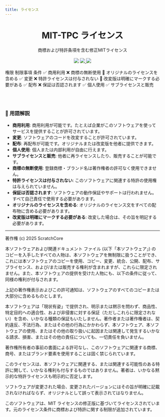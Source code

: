 ```yaml
---
title: ライセンス
---
```



<h1
  align="center"
  className="x:tracking-tight x:text-slate-900 x:dark:text-slate-100 x:font-bold x:mt-2 x:text-4xl"
>
  MIT-TPC ライセンス
</h1>

<div align="center" className="mt-6">
  商標および特許条項を含む修正MITライセンス
</div>

<br />

<div
  align="center"
  className="flex flex-warp justify-center items-center gap-2 w-fit mx-auto"
>
  <a>
    <img src="https://img.shields.io/badge/バージョン-0.0.1-blue" />
  </a>
  <a href="https://github.com/toakiryu" target="_blank">
    <img src="https://img.shields.io/badge/著者-桐生トア-blue" />
  </a>
  <a>
    <img src="https://img.shields.io/badge/最終更新日-2025\05\30-blue" />
  </a>
</div>

<br />

<Table className="w-fit max-w-full mx-auto">
  <thead>
    <Table.Tr>
      <Table.Th>権限</Table.Th>
      <Table.Th>制限事項</Table.Th>
      <Table.Th>条件</Table.Th>
    </Table.Tr>
  </thead>
  <tbody>
    <Table.Tr>
      <Table.Td>✅ 商用利用</Table.Td>
      <Table.Td>❌ 商標の無断使用</Table.Td>
      <Table.Td>📜 オリジナルのライセンスを含める</Table.Td>
    </Table.Tr>
    <Table.Tr>
      <Table.Td>✅ 変更</Table.Td>
      <Table.Td>❌ 特許ライセンスは付与されない</Table.Td>
      <Table.Td>📛 改変版は明確にマークする必要がある</Table.Td>
    </Table.Tr>
    <Table.Tr>
      <Table.Td>✅ 配布</Table.Td>
      <Table.Td>❌ 保証は否認されます</Table.Td>
      <Table.Td></Table.Td>
    </Table.Tr>
    <Table.Tr>
      <Table.Td>✅ 個人使用</Table.Td>
      <Table.Td />
      <Table.Td />
    </Table.Tr>
    <Table.Tr>
      <Table.Td>✅ サブライセンスと販売</Table.Td>
      <Table.Td />
      <Table.Td />
    </Table.Tr>
  </tbody>
</Table>

<br />

### 📖 用語解説

- **商用利用**: 商用利用が可能です。たとえば企業がこのソフトウェアを使ってサービスを提供することが許可されています。
- **変更**: ソフトウェアのコードを改変することが許可されています。
- **配布**: 再配布が可能です。オリジナルまたは改変版を他者に提供できます。
- **個人使用**: 個人または内部利用が自由に行えます。
- **サブライセンスと販売**: 他者に再ライセンスしたり、販売することが可能です。
- **商標の無断使用**: 登録商標・ブランド名は著作権者の許可なく使用できません。
- **特許ライセンスは付与されない**: このソフトウェアに関連する特許の使用権は与えられていません。
- **保証は否認されます**: ソフトウェアの動作保証やサポートは行われません。すべて自己責任で使用する必要があります。
- **オリジナルのライセンスを含める**: オリジナルのライセンス文をすべての配布物に含める必要があります。
- **改変版は明確にマークする必要がある**: 改変した場合は、その旨を明記する必要があります。

---

著作権 (c) 2025 ScratchCore

本ソフトウェアおよび関連ドキュメント ファイル (以下「本ソフトウェア」) のコピーを入手したすべての人物は、本ソフトウェアを無制限に扱うことができ、これには本ソフトウェアのコピーを使用、コピー、変更、統合、公開、配布、サブライセンス、および/または販売する権利が含まれますが、これらに限定されません。また、本ソフトウェアの提供を受けた人物にも、以下の条件に従って、同様の権利が付与されます。

上記の著作権表示およびこの許可通知は、ソフトウェアのすべてのコピーまたは大部分に含めるものとします。

本ソフトウェアは「現状有姿」で提供され、明示または黙示を問わず、商品性、特定目的への適合性、および非侵害に対する保証（ただしこれらに限定されない）を含め、いかなる種類の保証もいたしません。著作者または著作権者は、契約違反、不法行為、またはその他の行為にかかわらず、本ソフトウェア、本ソフトウェアの使用、またはその他の取り扱いに起因または関連して発生するいかなる請求、損害、またはその他の責任についても、一切責任を負いません。

著作権所有者の事前の書面による許可なし、このソフトウェアに関連する商標、商号、またはブランド要素を使用することは固く禁じられています。

このライセンスは、本ソフトウェアに関連する、または関連する可能性のある特許に関して、いかなる権利も付与するものではありません。著者は、いかなる黙示的な特許ライセンスも明示的に否定します。

ソフトウェアが変更された場合、変更されたバージョンにはその旨が明確に記載されなければならず、オリジナルとして誤って表示されてはなりません。

このソフトウェアは、MIT ライセンスの修正版に基づいてライセンスされています。元のライセンス条件に商標および特許に関する制限が追加されています。
